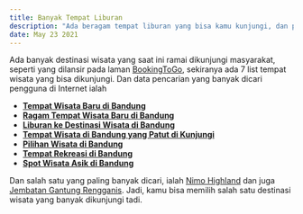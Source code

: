 ```yaml
---
title: Banyak Tempat Liburan
description: "Ada beragam tempat liburan yang bisa kamu kunjungi, dan pada artikel berikut, sudah kami sajikan secara lengkap untuk kalian."
date: May 23 2021
---
```

Ada banyak destinasi wisata yang saat ini ramai dikunjungi masyarakat, seperti yang dilansir pada laman <a title="BookingToGo" href="https://tinyurl.com/bookingtogo" target="_blank" rel="noopener">BookingToGo</a>, sekiranya ada 7 list tempat wisata yang bisa dikunjungi. Dan data pencarian yang banyak dicari pengguna di Internet ialah
<ul>
 	<li><strong><a href="https://mutiakun.dbblog.net/41215879/tempat-wisata-baru-di-bandung" target="_blank" rel="noopener">Tempat Wisata Baru di Bandung</a></strong></li>
 	<li><strong><a href="https://mutiakun.timeblog.net/46303111/ragam-tempat-wisata-baru-di-bandung" target="_blank" rel="noopener">Ragam Tempat Wisata Baru di Bandung</a></strong></li>
 	<li><strong><a href="http://mutiakun.blogacep.com/14455827/liburan-ke-destinasi-wisata-di-bandung" target="_blank" rel="noopener">Liburan ke Destinasi Wisata di Bandung</a></strong></li>
 	<li><strong><a href="http://mutiakun.blogadvize.com/15001209/tempat-wisata-di-bandung-yang-patut-kamu-kunjungi" target="_blank" rel="noopener">Tempat Wisata di Bandung yang Patut di Kunjungi</a></strong></li>
 	<li><strong><a href="http://mutiakun.topbloghub.com/15057868/pilihan-wisata-di-bandung" target="_blank" rel="noopener">Pilihan Wisata di Bandung</a></strong></li>
 	<li><strong><a href="http://mutiakun.develop-blog.com/14994480/tempat-rekreasi-di-bandung" target="_blank" rel="noopener">Tempat Rekreasi di Bandung</a></strong></li>
 	<li><strong><a href="http://mutiakun.mybuzzblog.com/14674260/spot-wisata-asik-di-bandung" target="_blank" rel="noopener">Spot Wisata Asik di Bandung</a></strong></li>
</ul>
Dan salah satu yang paling banyak dicari, ialah <a href="https://jaditau.my.id/nimo-highland-bandung" target="_blank" rel="noopener">Nimo Highland</a> dan juga <a href="https://blog.bookingtogo.com/destinasi/jembatan-gantung-rengganis-ciwidey/" target="_blank" rel="noopener">Jembatan Gantung Rengganis</a>. Jadi, kamu bisa memilih salah satu destinasi wisata yang banyak dikunjungi tadi.